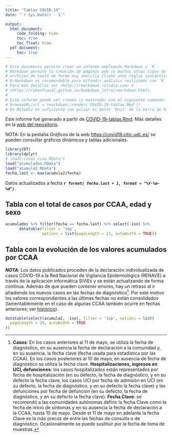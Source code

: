 ```yaml
---
title: "Tablas COVID-19"
date: "`r Sys.Date() - 1`"

output:
  html_document:
     code_folding: hide
     toc: true
     toc_float: true
  pdf_document: 
     toc: true
---
```


```r
# Este documento permite crear un informe empleando Markdown y `R`.
# Markdown permite la creación de páginas web (y muchos otros tipos de documentos) a partir de 
# archivos de texto de forma muy sencilla (tiene unas reglas sintácticas muy simples) y rápida.
# R-Markdown es recomendable para difundir análisis realizados con `R` en distintos formatos.
# Para más detalles ver <http://rmarkdown.rstudio.com> o 
# <https://rubenfcasal.github.io/bookdown_intro/rmarkdown.html>.
#
# Este informe puede ser creado (y mostrado) con el siguiente comando:
# browseURL(url = rmarkdown::render('COVID-19-tablas.Rmd'))
# En RStudio es suficiente con pulsar el botón 'Knit' de la barra de herramientas.
```

Este informe fué generado a partir de  [COVID-19-tablas.Rmd](COVID-19-tablas.Rmd).
Más detalles en la [web del repositorio](https://rubenfcasal.github.io/COVID-19).

NOTA: En la pestaña *Gráficos* de la web <https://covid19.citic.udc.es/> se pueden consultar gráficos dinámicos y tablas adicionales.

```r
library(DT)
library(dplyr)
# load("casos_ccaa.RData")
load("acumulados.RData")
load("acumula2.RData")
fecha.last <- max(acumula2$fecha)
```

Datos actualizados a fecha ***`r format( fecha.last + 1, format = "%Y-%m-%d")`***.

## Tabla con el total de casos por CCAA, edad y sexo {#edadsexo}

<!-- 
Pendiente 
Calcular % por sexo, edad, %letalidad...
-->

```r
acumulados %>% filter(fecha == fecha.last) %>% select(-iso) %>%
      datatable(filter = 'top', 
                options = list(pageLength = 11, autoWidth = TRUE))
```


## Tabla con la evolución de los valores acumulados por CCAA {#acumulados}

***NOTA***: Los datos publicados proceden de la declaración individualizada de casos COVID-19 a la Red Nacional de Vigilancia Epidemiológica (RENAVE) a través de la aplicación informática SiViEs y se están actualizando de forma continua.
Además de que pueden contener errores, hay un retraso al ir añadiendo los nuevos casos en las fechas de diagnóstico^[**Casos**: En los casos anteriores al 11 de mayo, se utiliza la fecha de diagnóstico, en su ausencia la fecha de declaración a la comunidad y, en su ausencia, la fecha clave (fecha usada para estadística por las CCAA). En los casos posteriores al 10 de mayo, en ausencia de fecha de diagnóstico se utiliza la fecha clave. **Hospitalizaciones, ingresos en UCI, defunciones**: los casos hospitalizados están representados por fecha de hospitalización (en su defecto, la fecha de diagnóstico, y en su defecto la fecha clave, los casos UCI por fecha de admisión en UCI (en su defecto, la fecha de diagnóstico, y en su defecto la fecha clave) y las defunciones por fecha de defunción (en su defecto, la fecha de diagnóstico, y en su defecto la fecha clave). **Fecha Clave**: se recomendó a las comunidades autónomas definir la fecha Clave como la fecha de inicio de síntomas y en su ausencia la fecha de declaración a la CCAA, hasta 10 de mayo. Desde el 11 de mayo en adelante la fecha Clave es la más precoz de entre las fechas de consulta o de diagnóstico. Ocasionalmente se puede sustituir por la fecha de toma de muestras.].
Por este motivo los valores correspondientes a las últimas fechas no están consolidados (lamentablemente en el caso de algunas CCAA también ocurre en fechas anteriores; ver [histórico](acumula2_hist2/Informe_acumula22_hist.html)).



```r
datatable(select(acumula2, -iso), filter = 'top', options = list(
  pageLength = 20, autoWidth = TRUE
))
```

